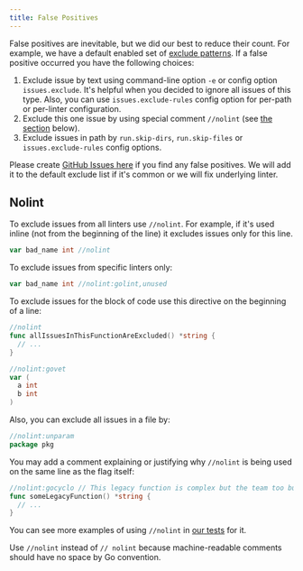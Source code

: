 ```yaml
---
title: False Positives
---
```


False positives are inevitable, but we did our best to reduce their count. For example, we have a default enabled set of [exclude patterns](/usage/configuration#command-line-options). If a false positive occurred you have the following choices:

1. Exclude issue by text using command-line option `-e` or config option `issues.exclude`. It's helpful when you decided to ignore all issues of this type. Also, you can use `issues.exclude-rules` config option for per-path or per-linter configuration.
2. Exclude this one issue by using special comment `//nolint` (see [the section](#nolint) below).
3. Exclude issues in path by `run.skip-dirs`, `run.skip-files` or `issues.exclude-rules` config options.

Please create [GitHub Issues here](https://github.com/adits31/golangci-lint/issues/new) if you find any false positives. We will add it to the default exclude list if it's common or we will fix underlying linter.

## Nolint

To exclude issues from all linters use `//nolint`. For example, if it's used inline (not from the beginning of the line) it excludes issues only for this line.

```go
var bad_name int //nolint
```

To exclude issues from specific linters only:

```go
var bad_name int //nolint:golint,unused
```

To exclude issues for the block of code use this directive on the beginning of a line:

```go
//nolint
func allIssuesInThisFunctionAreExcluded() *string {
  // ...
}

//nolint:govet
var (
  a int
  b int
)
```

Also, you can exclude all issues in a file by:

```go
//nolint:unparam
package pkg
```

You may add a comment explaining or justifying why `//nolint` is being used on the same line as the flag itself:

```go
//nolint:gocyclo // This legacy function is complex but the team too busy to simplify it
func someLegacyFunction() *string {
  // ...
}
```

You can see more examples of using `//nolint` in [our tests](https://github.com/adits31/golangci-lint/tree/master/pkg/result/processors/testdata) for it.

Use `//nolint` instead of `// nolint` because machine-readable comments should have no space by Go convention.
